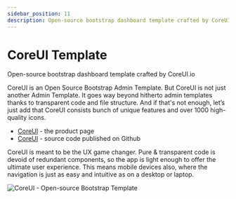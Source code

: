 ```yaml
---
sidebar_position: 11
description: Open-source bootstrap dashboard template crafted by CoreUI.io
---
```


# CoreUI Template

<SubHeading>Open-source bootstrap dashboard template crafted by CoreUI.io</SubHeading>

CoreUI is an Open Source Bootstrap Admin Template. But CoreUI is not just another Admin Template. It goes way beyond hitherto admin templates thanks to transparent code and file structure. And if that's not enough, let’s just add that CoreUI consists bunch of unique features and over 1000 high-quality icons.

- [CoreUI](https://bit.ly/2VTDaxg) - the product page
- [CoreUI](https://github.com/coreui/coreui-free-bootstrap-admin-template) - source code published on Github

CoreUI is meant to be the UX game changer. Pure & transparent code is devoid of redundant components, so the app is light enough to offer the ultimate user experience. This means mobile devices also, where the navigation is just as easy and intuitive as on a desktop or laptop.

![CoreUI - Open-source Bootstrap Template](../../../static/assets/docs-coreui-screen.jpg)
